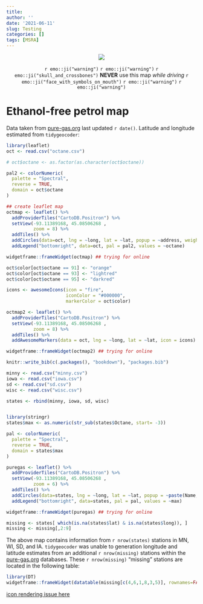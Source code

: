 ```yaml
---
title: 
author: ''
date: '2021-06-11'
slug: Testing
categories: []
tags: [MSRA]
---
```


<p align="center">
[![](scvc.PNG)](http://www.stcroixvalleycorvettes.com/)
</p>
<p align="center">
`r emo::ji("warning")` `r emo::ji("warning")` `r emo::ji("skull_and_crossbones")` **NEVER** use this map *while driving* `r emo::ji("face_with_symbols_on_mouth")` `r emo::ji("warning")` `r emo::ji("warning")` 
</p>

# Ethanol-free petrol map 

Data taken from [pure-gas.org](https://www.pure-gas.org/) last updated `r date()`. Latitude and longitude estimated from `tidygeocoder`:

```r
library(leaflet)
oct <- read.csv("octane.csv")

# oct$octane <- as.factor(as.character(oct$octane))

pal2 <- colorNumeric(
  palette = "Spectral",
  reverse = TRUE,
  domain = oct$octane
)

## create leaflet map
octmap <- leaflet() %>% 
  addProviderTiles("CartoDB.Positron") %>% 
  setView(-93.11389168, 45.08506268	,
          zoom = 8) %>%
  addTiles() %>%
  addCircles(data=oct, lng = ~long, lat = ~lat, popup = ~address, weight=10, color=~pal2(octane), opacity=1, radius=10) %>%
  addLegend("bottomright", data=oct, pal = pal2, values = ~octane)

widgetframe::frameWidget(octmap) ## trying for online

```


```r

oct$color[oct$octane == 91] <- "orange"
oct$color[oct$octane == 93] <- "lightred"
oct$color[oct$octane == 95] <- "darkred"

icons <- awesomeIcons(icon = "fire",
                      iconColor = "#000000",
                      markerColor = oct$color)

octmap2 <- leaflet() %>%
  addProviderTiles("CartoDB.Positron") %>% 
  setView(-93.11389168, 45.08506268	,
          zoom = 8) %>%
  addTiles() %>%
  addAwesomeMarkers(data = oct, lng = ~long, lat = ~lat, icon = icons) 

widgetframe::frameWidget(octmap2) ## trying for online

```


```r
knitr::write_bib(c(.packages(), "bookdown"), "packages.bib")

minny <- read.csv("minny.csv")
iowa <- read.csv("iowa.csv")
sd <- read.csv("sd.csv")
wisc <- read.csv("wisc.csv")

states <- rbind(minny, iowa, sd, wisc)


library(stringr)
states$max <- as.numeric(str_sub(states$Octane, start= -3))

pal <- colorNumeric(
  palette = "Spectral",
  reverse = TRUE,
  domain = states$max
)

puregas <- leaflet() %>% 
  addProviderTiles("CartoDB.Positron") %>% 
  setView(-93.11389168, 45.08506268	,
          zoom = 6) %>%
  addTiles() %>%
  addCircles(data=states, lng = ~long, lat = ~lat, popup = ~paste(Name, "<br>",Street.Address, "<br>", City, State, "<br>", Phone, "<br>", "Max Octane:", max), color=~pal(max), opacity=.8) %>%
  addLegend("bottomright", data=states, pal = pal, values = ~max)

widgetframe::frameWidget(puregas) ## trying for online

missing <- states[ which(is.na(states$lat) & is.na(states$long)), ]
missing <- missing[,2:9]

```

The above map contains information from `r nrow(states)` stations in MN, WI, SD, and IA. `tidygeocoder` was unable to generation longitude and latitude estimates from an additional `r nrow(missing)` stations within the [pure-gas.org](https://www.pure-gas.org/) databases. These `r nrow(missing)` "missing" stations are located in the following table:

```r

library(DT)
widgetframe::frameWidget(datatable(missing[c(4,6,1,8,3,5)], rownames=FALSE, options = list(pageLength = 5)))  

```


[icon rendering issue here](https://github.com/rstudio/leaflet/issues/691)